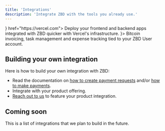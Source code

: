 ```yaml
---
title: 'Integrations'
description: 'Integrate ZBD with the tools you already use.'
---
```


<CardGroup cols={2}>
  <Card title="Vercel" icon={<svg width="30" height="25" viewBox="0 0 76 65" fill="none" xmlns="http://www.w3.org/2000/svg"><path d="M37.5274 0L75.0548 65H0L37.5274 0Z" fill="#000000"/></svg>} href="https://vercel.com">
    Deploy your frontend and backend apps integrated with ZBD quicker with Vercel's infrastructure.
  </Card>
  <Card title="Zaprite" href="https://zaprite.com" icon={<svg xmlns="http://www.w3.org/2000/svg" width="84" height="25" viewBox="0 0 162 48" fill="none">
<path d="M48.2561 13.2598C46.9451 12.389 45.4741 11.7873 43.9286 11.4898C42.1752 11.1418 40.3912 10.971 38.6036 10.9798C32.7986 10.9798 29.8986 12.4023 29.9036 15.2473C29.897 15.6841 29.9787 16.1178 30.1436 16.5223C30.2962 16.8882 30.4767 17.2417 30.6836 17.5798C30.8511 17.8501 31.0473 18.1015 31.2686 18.3298L31.6586 18.7198C31.8788 18.5732 32.1094 18.4428 32.3486 18.3298C32.7632 18.1293 33.195 17.9661 33.6386 17.8423C34.2798 17.6541 34.9341 17.5137 35.5961 17.4223C36.4758 17.301 37.3631 17.2434 38.2511 17.2498C40.4061 17.2498 41.9461 17.5773 42.8711 18.2323C43.3128 18.5286 43.6715 18.9328 43.913 19.4067C44.1546 19.8806 44.2709 20.4084 44.2511 20.9398C43.7936 20.8723 43.2161 20.8273 42.5111 20.7898C41.8061 20.7523 40.9436 20.7448 39.9011 20.7448C35.7311 20.7448 32.6836 21.3898 30.7586 22.6798C28.8336 23.9698 27.8711 26.1198 27.8711 29.1298C27.8796 30.2151 28.0933 31.289 28.5011 32.2948C28.9283 33.342 29.6369 34.2506 30.5486 34.9198C31.7193 35.7741 33.0434 36.3954 34.4486 36.7498C36.464 37.2348 38.5337 37.4567 40.6061 37.4098C42.1061 37.4098 43.4636 37.4098 44.7836 37.3123C46.1036 37.2148 47.2811 37.1698 48.3086 37.0648C49.3361 36.9598 50.1911 36.8773 50.8736 36.7948C51.3191 36.7607 51.7608 36.6879 52.1936 36.5773V21.7498C52.2516 19.9738 51.8919 18.209 51.1436 16.5973C50.4814 15.2568 49.4874 14.1079 48.2561 13.2598ZM44.3186 31.5373C43.8518 31.6344 43.3776 31.6921 42.9011 31.7098C42.1511 31.7548 41.4011 31.7773 40.5611 31.7773C39.6877 31.7979 38.8154 31.7046 37.9661 31.4998C37.4383 31.383 36.9404 31.1583 36.5036 30.8398C36.211 30.6308 35.9887 30.3378 35.8661 29.9998C35.7711 29.6988 35.7207 29.3855 35.7161 29.0698C35.7162 28.6864 35.7821 28.3059 35.9111 27.9448C36.0577 27.5664 36.3039 27.2347 36.6236 26.9848C37.0534 26.6686 37.5435 26.444 38.0636 26.3248C38.8475 26.1419 39.6513 26.0587 40.4561 26.0773C41.6036 26.0773 42.4586 26.0773 43.0286 26.1523C43.4621 26.1798 43.8931 26.2374 44.3186 26.3248V31.5373Z" fill="#3FD092"/>
<path d="M109.605 1.50021C109.028 1.48647 108.453 1.59268 107.919 1.81214C107.384 2.0316 106.901 2.35953 106.5 2.77521C106.092 3.18843 105.771 3.67969 105.557 4.21963C105.344 4.75958 105.241 5.33711 105.255 5.91771C105.242 6.49329 105.345 7.0656 105.559 7.60019C105.773 8.13479 106.092 8.62064 106.499 9.02841C106.905 9.43619 107.39 9.75756 107.924 9.97311C108.458 10.1887 109.029 10.294 109.605 10.2827C110.186 10.2919 110.763 10.183 111.3 9.96246C111.838 9.74204 112.325 9.41466 112.733 9.00021C113.144 8.60061 113.468 8.12084 113.687 7.59059C113.904 7.06032 114.011 6.49092 114 5.91771C114.012 5.33475 113.906 4.75542 113.687 4.21512C113.467 3.67482 113.14 3.18487 112.725 2.77521C112.319 2.36128 111.833 2.03466 111.297 1.8154C110.76 1.59615 110.185 1.48889 109.605 1.50021Z" fill="#3FD092"/>
<path d="M109.801 11.6627C108.744 11.6054 107.694 11.8808 106.801 12.4502C106.404 12.771 106.092 13.1859 105.896 13.6575C105.699 14.129 105.624 14.6421 105.676 15.1502V35.7077C106.178 35.9363 106.694 36.1317 107.221 36.2927C108.042 36.5616 108.9 36.6959 109.764 36.6902C110.274 36.729 110.788 36.6662 111.275 36.5053C111.762 36.3444 112.212 36.0886 112.599 35.7527C113.229 35.1302 113.544 34.0877 113.544 32.6177V12.3677L112.201 12.0002C111.422 11.7708 110.613 11.6571 109.801 11.6627Z" fill="#3FD092"/>
<path d="M153.142 26.9254C154.704 26.6764 156.209 26.1533 157.589 25.3804C158.574 24.8138 159.359 23.9574 159.839 22.9279C160.278 21.8972 160.495 20.7856 160.477 19.6654C160.475 18.5425 160.219 17.4346 159.727 16.4254C159.201 15.3478 158.452 14.3942 157.529 13.6279C156.48 12.764 155.276 12.1073 153.982 11.6929C152.452 11.1954 150.85 10.9547 149.242 10.9804C147.448 10.967 145.667 11.2901 143.992 11.9329C142.413 12.5396 140.968 13.4492 139.739 14.6104C138.51 15.7757 137.539 17.1861 136.889 18.7504C136.191 20.4615 135.841 22.2949 135.862 24.1429C135.829 26.0576 136.178 27.9598 136.889 29.7379C137.509 31.2944 138.453 32.7011 139.658 33.8649C140.863 35.0287 142.302 35.9228 143.879 36.4879C145.522 37.0871 147.26 37.3869 149.009 37.3729C151.463 37.3936 153.905 37.0291 156.247 36.2929C157.015 36.0575 157.766 35.7719 158.497 35.4379C158.722 35.3447 158.938 35.2291 159.142 35.0929C159.127 34.6426 159.079 34.1939 158.999 33.7504C158.898 33.05 158.683 32.3709 158.362 31.7404C158.039 30.9613 157.422 30.3413 156.644 30.0154C156.151 29.8804 155.629 29.8934 155.144 30.0529C154.589 30.2179 153.922 30.3979 153.172 30.5479C152.372 30.6917 151.561 30.7595 150.749 30.7504C149.796 30.7664 148.844 30.6683 147.914 30.4579C147.235 30.3159 146.584 30.0625 145.987 29.7079C145.533 29.4333 145.135 29.0744 144.817 28.6504C144.556 28.3139 144.379 27.9207 144.299 27.5029H146.009C148.399 27.5289 150.787 27.3356 153.142 26.9254ZM143.879 22.3579C143.914 21.6973 144.045 21.0453 144.269 20.4229C144.492 19.8052 144.833 19.237 145.274 18.7504C145.735 18.2463 146.29 17.8385 146.909 17.5504C147.631 17.2273 148.414 17.0684 149.204 17.0854C150.193 17.012 151.176 17.2765 151.994 17.8354C152.278 18.041 152.51 18.3102 152.671 18.6215C152.833 18.9326 152.92 19.2773 152.924 19.6279C152.921 19.9647 152.855 20.2979 152.729 20.6104C152.491 21.029 152.107 21.3444 151.649 21.4954C150.787 21.826 149.884 22.0404 148.964 22.1329C147.276 22.3152 145.577 22.3904 143.879 22.3579Z" fill="#3FD092"/>
<path d="M102.301 12.9902C101.61 12.3791 100.804 11.9124 99.9306 11.6177C98.4561 11.1338 96.9066 10.9178 95.3556 10.9802C93.8646 10.9629 92.3803 11.1857 90.9606 11.6402C89.6983 12.0411 88.5343 12.7001 87.5406 13.5752C86.5693 14.4453 85.8013 15.5181 85.2906 16.7177C84.7356 18.0757 84.4678 19.5337 84.5031 21.0002V35.7077C85.0078 35.9345 85.5268 36.1298 86.0556 36.2927C86.8761 36.5616 87.7348 36.6959 88.5981 36.6902C89.1088 36.7291 89.6226 36.6662 90.1093 36.5053C90.5961 36.3444 91.0461 36.0886 91.4331 35.7527C92.0631 35.1302 92.3781 34.0877 92.3781 32.6177V22.7027C92.3781 21.0377 92.8056 19.8452 93.6756 19.1252C94.5613 18.3973 95.6796 18.0137 96.8256 18.0452C97.7001 18.0344 98.5716 18.1506 99.4131 18.3902C100.102 18.5854 100.774 18.8362 101.423 19.1402C101.521 19.0427 101.663 18.8777 101.858 18.6452C102.081 18.3812 102.286 18.1031 102.473 17.8127C102.697 17.4611 102.875 17.0833 103.006 16.6877C103.159 16.2439 103.234 15.7772 103.231 15.3077C103.24 14.8699 103.156 14.435 102.983 14.0327C102.809 13.6529 102.58 13.3013 102.301 12.9902Z" fill="#3FD092"/>
<path d="M78.1799 14.6102C76.9432 13.4436 75.4882 12.5336 73.8975 11.9327C72.1898 11.2849 70.3762 10.9619 68.55 10.9802C66.3489 10.9479 64.1659 11.3824 62.145 12.2552C60.2659 13.0721 58.6323 14.3646 57.405 16.0052C56.5635 17.1732 55.9479 18.4883 55.59 19.8827C55.1408 21.662 54.929 23.4928 54.96 25.3277V45.5177C55.4452 45.7506 55.9465 45.9487 56.46 46.1102C57.2875 46.3812 58.1543 46.513 59.025 46.5002C59.5319 46.5383 60.0415 46.4757 60.5241 46.3161C61.0068 46.1565 61.4532 45.903 61.8375 45.5702C62.4675 44.9477 62.7825 43.8977 62.7825 42.4277V34.6727C63.5677 35.3978 64.4673 35.9883 65.445 36.4202C66.8632 37.0348 68.4001 37.3268 69.945 37.2752C71.5544 37.2865 73.1493 36.9701 74.6325 36.3452C76.0807 35.7351 77.3872 34.8339 78.4724 33.6977C79.5944 32.5033 80.4727 31.1023 81.0599 29.5727C81.7184 27.8497 82.0417 26.0169 82.0124 24.1727C82.0417 22.3156 81.6974 20.4717 80.9999 18.7502C80.3534 17.1915 79.3942 15.7823 78.1799 14.6102ZM72.3825 28.5002C71.5846 29.3182 70.5563 29.8735 69.4347 30.092C68.3131 30.3104 67.1515 30.1816 66.105 29.7227C65.4295 29.4234 64.8222 28.9896 64.32 28.4477C63.8035 27.8953 63.4032 27.245 63.1425 26.5352C62.8618 25.7743 62.722 24.9687 62.73 24.1577C62.6869 23.3673 62.8057 22.5764 63.0791 21.8336C63.3525 21.0907 63.7747 20.4115 64.32 19.8377C64.8517 19.3173 65.4834 18.9101 66.1769 18.6407C66.8704 18.3713 67.6114 18.2452 68.355 18.2702C69.1018 18.2469 69.8454 18.3788 70.5387 18.6576C71.2319 18.9365 71.8597 19.3562 72.3825 19.8902C72.9201 20.4586 73.3378 21.1293 73.611 21.8624C73.8841 22.5955 74.0071 23.3761 73.9725 24.1577C74.0316 25.7576 73.4607 27.3168 72.3825 28.5002Z" fill="#3FD092"/>
<path d="M135.264 33.36C135.176 32.7264 134.995 32.1096 134.724 31.53C134.431 30.7583 133.907 30.0957 133.224 29.6325C132.868 29.4468 132.471 29.3543 132.07 29.3634C131.668 29.3727 131.276 29.4833 130.929 29.6851L130.779 29.7525C129.967 30.0602 129.105 30.2153 128.236 30.21C127.783 30.2117 127.332 30.1716 126.886 30.09C126.461 30.0118 126.061 29.8345 125.716 29.5725C125.347 29.2875 125.049 28.9203 124.846 28.5C124.594 27.9402 124.475 27.3288 124.501 26.715V19.0275H133.209C133.435 18.5582 133.63 18.0747 133.794 17.58C134.056 16.8124 134.188 16.0062 134.184 15.195C134.221 14.7134 134.158 14.2292 133.998 13.7734C133.837 13.3176 133.584 12.9001 133.254 12.5475C132.358 11.8732 131.242 11.5576 130.126 11.6625H124.501V5.04006C124.306 4.97256 123.849 4.83756 123.136 4.62756C122.362 4.40406 121.558 4.2954 120.751 4.30506C119.698 4.23855 118.65 4.5006 117.751 5.05506C117.352 5.3745 117.04 5.78927 116.843 6.26113C116.647 6.73299 116.572 7.24676 116.626 7.75505V28.4475C116.576 29.6547 116.785 30.8586 117.237 31.9787C117.69 33.0988 118.376 34.1093 119.251 34.9425C120.986 36.5625 123.384 37.3726 126.444 37.3726C127.477 37.3768 128.508 37.2711 129.519 37.0575C130.416 36.873 131.299 36.6224 132.159 36.3075C132.853 36.0568 133.522 35.7456 134.161 35.3775C134.613 35.1225 135.04 34.8262 135.436 34.4925C135.391 34.3125 135.339 33.9375 135.264 33.36Z" fill="#3FD092"/>
<path d="M25.2316 17.6472C25.5835 16.9662 25.7613 16.2086 25.7491 15.4422C25.7864 14.9198 25.7068 14.3956 25.5161 13.9078C25.3254 13.42 25.0284 12.9808 24.6466 12.6222C23.8603 11.9651 22.8581 11.6231 21.8341 11.6622H2.47665C2.25066 12.1316 2.05525 12.6151 1.89165 13.1097C1.62519 13.8763 1.49325 14.6831 1.50165 15.4947C1.45866 15.9654 1.51968 16.4399 1.68039 16.8845C1.8411 17.329 2.09757 17.7328 2.43165 18.0672C3.04665 18.6072 4.08915 18.8772 5.55915 18.8772H14.7016L3.75165 28.4997C3.05856 29.0978 2.47044 29.8076 2.01165 30.5997C1.66068 31.2969 1.48559 32.0693 1.50165 32.8497C1.46543 33.372 1.54554 33.8959 1.73618 34.3835C1.92683 34.8712 2.22327 35.3105 2.60415 35.6697C3.38715 36.3275 4.38727 36.6698 5.40915 36.6297H24.7516C24.9845 36.1625 25.1825 35.6786 25.3441 35.1822C25.6065 34.4146 25.7383 33.6084 25.7341 32.7972C25.7771 32.3264 25.7161 31.852 25.5554 31.4075C25.3947 30.9629 25.1382 30.5591 24.8041 30.2247C23.8876 29.5991 22.7816 29.3127 21.6766 29.4147H12.5491L23.4991 19.7997C24.1946 19.1857 24.7804 18.4578 25.2316 17.6472Z" fill="#3FD092"/>
</svg>}>
    Bitcoin invoicing, task management and expense tracking tied to your ZBD User account.
  </Card>
</CardGroup>

## Building your own integration

Here is how to build your own integration with ZBD:

- Read the documentation on [how to create payment requests](/api-reference/charges/create) and/or [how to make payments](/api-reference/charges/create).
- Integrate with your product offering.
- [Reach out to us](mailto:info@zebedee.io) to feature your product integration.

## Coming soon

This is a list of integrations that we plan to build in the future.

<CardGroup cols={2}>
  <Card title="Zapier"></Card>
  <Card title="Trigger.dev"></Card>
  <Card title="Supabase"></Card>
  <Card title="Resend"></Card>
  <Card title="Stripe"></Card>
</CardGroup>